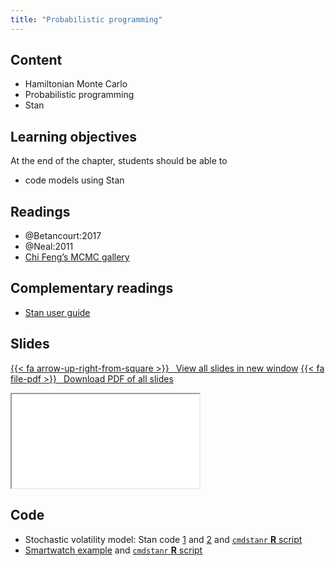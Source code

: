 ```yaml
---
title: "Probabilistic programming"
---
```



## Content

- Hamiltonian Monte Carlo
- Probabilistic programming
- Stan

## Learning objectives

At the end of the chapter, students should be able to

- code models using Stan



## Readings

- @Betancourt:2017
- @Neal:2011
- [Chi Feng's MCMC gallery](http://chi-feng.github.io/mcmc-demo/)


## Complementary readings


- [Stan user guide](https://mc-stan.org/docs/stan-users-guide/)


## Slides


<p class="text-center"><a class="btn btn-success btn-lg" target="_blank" href="../slides/bayesmod-slides7.html">{{< fa arrow-up-right-from-square >}} &ensp;View all slides in new window</a> <a class="btn btn-success btn-lg" target="_blank" href="../slides/bayesmod-slides7.pdf" role="button">{{< fa file-pdf >}} &ensp;Download PDF of all slides</a></p>


<div class="ratio ratio-16x9">
<iframe class="slide-deck" src="../slides/bayesmod-slides7.html"></iframe>
</div>

## Code

- Stochastic volatility model: Stan code [1](/files/code/07-stochvol1.stan) and [2](/files/code/07-stochvol2.stan) and [`cmdstanr` **R** script](/files/code/07-stochvol_stan.R)
- [Smartwatch example](/files/code/07-poisson_smartwatch.stan)  and [`cmdstanr` **R** script](/files/code/07-poisson_smartwatch.R)
